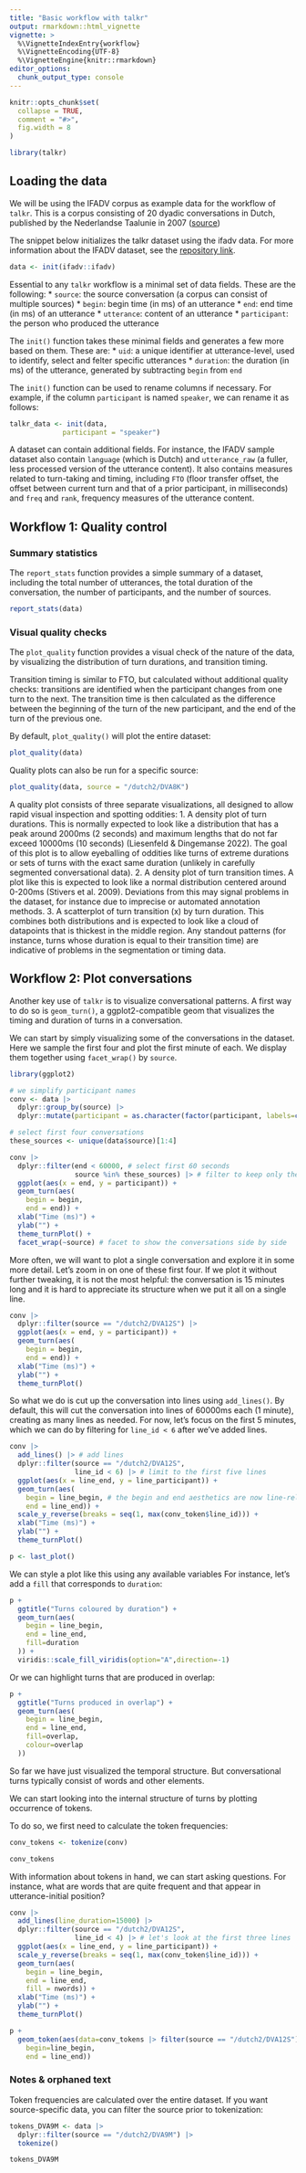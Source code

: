 ```yaml
---
title: "Basic workflow with talkr"
output: rmarkdown::html_vignette
vignette: >
  %\VignetteIndexEntry{workflow}
  %\VignetteEncoding{UTF-8}
  %\VignetteEngine{knitr::rmarkdown}
editor_options: 
  chunk_output_type: console
---
```


```r
knitr::opts_chunk$set(
  collapse = TRUE,
  comment = "#>",
  fig.width = 8
)
```

```r
library(talkr)
```

## Loading the data

We will be using the IFADV corpus as example data for the workflow of `talkr`. This is a corpus consisting of 20 dyadic conversations in Dutch, published by the Nederlandse Taalunie in 2007 ([source](https://fon.hum.uva.nl/IFA-SpokenLanguageCorpora/IFADVcorpus/))

The snippet below initializes the talkr dataset using the ifadv data. For more information about the IFADV dataset, see the [repository link](https://github.com/elpaco-escience/ifadv).

```r
data <- init(ifadv::ifadv) 

```

Essential to any `talkr` workflow is a minimal set of data fields. These are the following: \* `source`: the source conversation (a corpus can consist of multiple sources) \* `begin`: begin time (in ms) of an utterance \* `end`: end time (in ms) of an utterance \* `utterance`: content of an utterance \* `participant`: the person who produced the utterance

The `init()` function takes these minimal fields and generates a few more based on them. These are: \* `uid`: a unique identifier at utterance-level, used to identify, select and felter specific utterances \* `duration`: the duration (in ms) of the utterance, generated by subtracting `begin` from `end`

The `init()` function can be used to rename columns if necessary. For example, if the column `participant` is named `speaker`, we can rename it as follows:

```r
talkr_data <- init(data,
             participant = "speaker")
```

A dataset can contain additional fields. For instance, the IFADV sample dataset also contain `language` (which is Dutch) and `utterance_raw` (a fuller, less processed version of the utterance content). It also contains measures related to turn-taking and timing, including `FTO` (floor transfer offset, the offset between current turn and that of a prior participant, in milliseconds) and `freq` and `rank`, frequency measures of the utterance content.

## Workflow 1: Quality control

### Summary statistics

The `report_stats` function provides a simple summary of a dataset, including the total number of utterances, the total duration of the conversation, the number of participants, and the number of sources.

```r
report_stats(data)
```

### Visual quality checks

The `plot_quality` function provides a visual check of the nature of the data, by visualizing the distribution of turn durations, and transition timing.

Transition timing is similar to FTO, but calculated without additional quality checks: transitions are identified when the participant changes from one turn to the next. The transition time is then calculated as the difference between the beginning of the turn of the new participant, and the end of the turn of the previous one.

By default, `plot_quality()` will plot the entire dataset:

```r
plot_quality(data)

```

Quality plots can also be run for a specific source:

```r
plot_quality(data, source = "/dutch2/DVA8K")
```

A quality plot consists of three separate visualizations, all designed to allow rapid visual inspection and spotting oddities:
1. A density plot of turn durations. This is normally expected to look like a distribution that has a peak around 2000ms (2 seconds) and maximum lengths that do not far exceed 10000ms (10 seconds) (Liesenfeld & Dingemanse 2022). The goal of this plot is to allow eyeballing of oddities like turns of extreme durations or sets of turns with the exact same duration (unlikely in carefully segmented conversational data).
2. A density plot of turn transition times. A plot like this is expected to look like a normal distribution centered around 0-200ms (Stivers et al. 2009). Deviations from this may signal problems in the dataset, for instance due to imprecise or automated annotation methods.
3. A scatterplot of turn transition (x) by turn duration. This combines both distributions and is expected to look like a cloud of datapoints that is thickest in the middle region. Any standout patterns (for instance, turns whose duration is equal to their transition time) are indicative of problems in the segmentation or timing data.


## Workflow 2: Plot conversations

Another key use of `talkr` is to visualize conversational patterns. A first way to do so is `geom_turn()`, a ggplot2-compatible geom that visualizes the timing and duration of turns in a conversation.

We can start by simply visualizing some of the conversations in the dataset. Here we sample the first four and plot the first minute of each. We display them together using `facet_wrap()` by `source`.

```r
library(ggplot2)

# we simplify participant names
conv <- data |>
  dplyr::group_by(source) |>
  dplyr::mutate(participant = as.character(factor(participant, labels=c("A","B"))))

# select first four conversations
these_sources <- unique(data$source)[1:4]

conv |>
  dplyr::filter(end < 60000, # select first 60 seconds
                source %in% these_sources) |> # filter to keep only these conversations
  ggplot(aes(x = end, y = participant)) +
  geom_turn(aes(
    begin = begin,
    end = end)) +
  xlab("Time (ms)") +
  ylab("") +
  theme_turnPlot() +
  facet_wrap(~source) # facet to show the conversations side by side
```

More often, we will want to plot a single conversation and explore it in some more detail. Let's zoom in on one of these first four. If we plot it without further tweaking, it is not the most helpful: the conversation is 15 minutes long and it is hard to appreciate its structure when we put it all on a single line.

```r

conv |>
  dplyr::filter(source == "/dutch2/DVA12S") |>
  ggplot(aes(x = end, y = participant)) +
  geom_turn(aes(
    begin = begin,
    end = end)) +
  xlab("Time (ms)") +
  ylab("") +
  theme_turnPlot()

```

So what we do is cut up the conversation into lines using `add_lines()`. By default, this will cut the conversation into lines of 60000ms each (1 minute), creating as many lines as needed. For now, let's focus on the first 5 minutes, which we can do by filtering for `line_id < 6` after we've added lines.

```r

conv |>
  add_lines() |> # add lines
  dplyr::filter(source == "/dutch2/DVA12S",
                line_id < 6) |> # limit to the first five lines
  ggplot(aes(x = line_end, y = line_participant)) +
  geom_turn(aes(
    begin = line_begin, # the begin and end aesthetics are now line-relative
    end = line_end)) +
  scale_y_reverse(breaks = seq(1, max(conv_token$line_id))) +  
  xlab("Time (ms)") +
  ylab("") +
  theme_turnPlot()

p <- last_plot()

```

We can style a plot like this using any available variables For instance, let's add a `fill` that corresponds to `duration`:

```r

p +
  ggtitle("Turns coloured by duration") +
  geom_turn(aes(
    begin = line_begin,
    end = line_end,
    fill=duration
  )) +
  viridis::scale_fill_viridis(option="A",direction=-1)

```

Or we can highlight turns that are produced in overlap:

```r

p +
  ggtitle("Turns produced in overlap") +
  geom_turn(aes(
    begin = line_begin,
    end = line_end,
    fill=overlap,
    colour=overlap
  )) 


```
So far we have just visualized the temporal structure. But conversational turns typically consist of words and other elements. 

We can start looking into the internal structure of turns by plotting occurrence of tokens. 

To do so, we first need to calculate the token frequencies:

```r
conv_tokens <- tokenize(conv)

conv_tokens
```


With information about tokens in hand, we can start asking questions. For instance, what are words that are quite frequent and that appear in utterance-initial position?

```r

conv |>
  add_lines(line_duration=15000) |>
  dplyr::filter(source == "/dutch2/DVA12S",
                line_id < 4) |> # let's look at the first three lines
  ggplot(aes(x = line_end, y = line_participant)) +
  scale_y_reverse(breaks = seq(1, max(conv_token$line_id))) +  
  geom_turn(aes(
    begin = line_begin,
    end = line_end,
    fill = nwords)) +
  xlab("Time (ms)") +
  ylab("") +
  theme_turnPlot()

p + 
  geom_token(aes(data=conv_tokens |> filter(source == "/dutch2/DVA12S"),
    begin=line_begin,
    end = line_end))


```

### Notes & orphaned text

Token frequencies are calculated over the entire dataset. If you want source-specific data, you can filter the source prior to tokenization:

```r
tokens_DVA9M <- data |>
  dplyr::filter(source == "/dutch2/DVA9M") |>
  tokenize()

tokens_DVA9M
```

